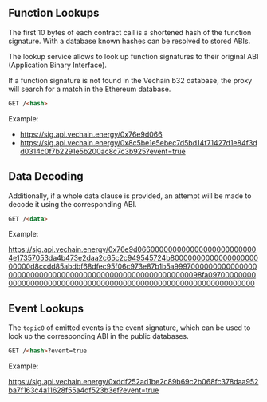 ## Function Lookups

The first 10 bytes of each contract call is a shortened hash of the function signature. With a database known hashes can be resolved to stored ABIs.

The lookup service allows to look up function signatures to their original ABI (Application Binary Interface).

If a function signature is not found in the Vechain b32 database, the proxy will search for a match in the Ethereum database.

```md
GET /<hash>
```

Example:

- https://sig.api.vechain.energy/0x76e9d066
- https://sig.api.vechain.energy/0x8c5be1e5ebec7d5bd14f71427d1e84f3dd0314c0f7b2291e5b200ac8c7c3b925?event=true


## Data Decoding

Additionally, if a whole data clause is provided, an attempt will be made to decode it using the corresponding ABI.


```md
GET /<data>
```

Example:

https://sig.api.vechain.energy/0x76e9d0660000000000000000000000004e17357053da4b473e2daa2c65c2c949545724b8000000000000000000000000d8ccdd85abdbf68dfec95f06c973e87b1b5a999700000000000000000000000000000000000000000000000000000000098fa0970000000000000000000000000000000000000000000000000000000000000000


## Event Lookups

The `topic0` of emitted events is the event signature, which can be used to look up the corresponding ABI in the public databases.

```md
GET /<hash>?event=true
```

Example:

https://sig.api.vechain.energy/0xddf252ad1be2c89b69c2b068fc378daa952ba7f163c4a11628f55a4df523b3ef?event=true